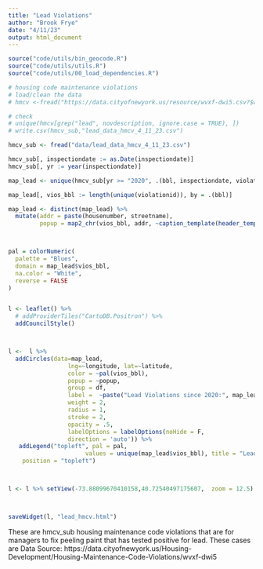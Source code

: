 ```yaml
---
title: "Lead Violations"
author: "Brook Frye"
date: "4/11/23"
output: html_document
---
```


```r
source("code/utils/bin_geocode.R")
source("code/utils/utils.R")
source("code/utils/00_load_dependencies.R")

# housing code maintenance violations 
# load/clean the data 
# hmcv <-fread("https://data.cityofnewyork.us/resource/wvxf-dwi5.csv?$where=inspectiondate>='2018-01-01'&$limit=99999999999")[!currentstatus %in% "VIOLATION DISMISSED"]

# check
# unique(hmcv[grep("lead", novdescription, ignore.case = TRUE), ])
# write.csv(hmcv_sub,"lead_data_hmcv_4_11_23.csv")

hmcv_sub <- fread("data/lead_data_hmcv_4_11_23.csv")

hmcv_sub[, inspectiondate := as.Date(inspectiondate)]
hmcv_sub[, yr := year(inspectiondate)]

map_lead <- unique(hmcv_sub[yr >= "2020", .(bbl, inspectiondate, violationid, housenumber, streetname, latitude, longitude)])

map_lead[, vios_bbl := length(unique(violationid)), by = .(bbl)]
```


```r

map_lead <- distinct(map_lead) %>%
  mutate(addr = paste(housenumber, streetname), 
         popup = map2_chr(vios_bbl, addr, ~caption_template(header_template(.x, .y), NULL)))



pal = colorNumeric(
  palette = "Blues",
  domain = map_lead$vios_bbl, 
  na.color = "White", 
  reverse = FALSE
)


l <- leaflet() %>%
  # addProviderTiles("CartoDB.Positron") %>%
  addCouncilStyle()



l <-  l %>%       
  addCircles(data=map_lead,
                 lng=~longitude, lat=~latitude,
                 color = ~pal(vios_bbl), 
                 popup = ~popup,
                 group = df,
                 label =  ~paste("Lead Violations since 2020:", map_lead$vios_bbl), 
                 weight = 2,
                 radius = 1, 
                 stroke = 2, 
                 opacity = .5, 
                 labelOptions = labelOptions(noHide = F,
                 direction = 'auto')) %>% 
   addLegend("topleft", pal = pal, 
                      values = unique(map_lead$vios_bbl), title = "Lead HMCV, 2020-Present", opacity = 1, 
    position = "topleft")



l <- l %>% setView(-73.88099670410158,40.72540497175607,  zoom = 12.5)



saveWidget(l, "lead_hmcv.html")

```




These are hmcv_sub housing maintenance code violations that are for managers to fix peeling paint that has tested positive for lead. These cases are 
Data Source: https://data.cityofnewyork.us/Housing-Development/Housing-Maintenance-Code-Violations/wvxf-dwi5